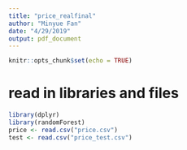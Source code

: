 ```yaml
---
title: "price_realfinal"
author: "Minyue Fan"
date: "4/29/2019"
output: pdf_document
---
```


```r
knitr::opts_chunk$set(echo = TRUE)
```

# read in libraries and files
```r
library(dplyr)
library(randomForest)
price <- read.csv("price.csv")
test <- read.csv("price_test.csv")
```


